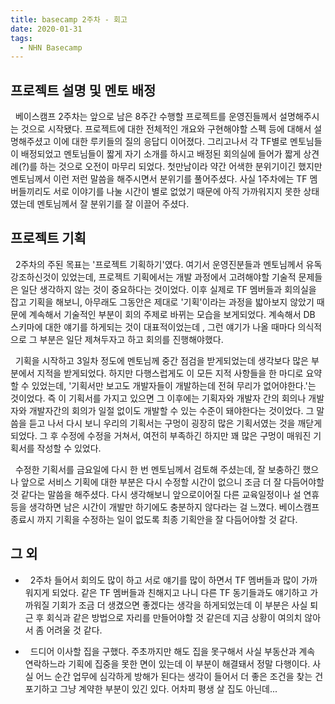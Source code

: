 ```yaml
---
title: basecamp 2주차 - 회고
date: 2020-01-31
tags:
  - NHN Basecamp
---
```

## 프로젝트 설명 및 멘토 배정

&nbsp; 베이스캠프 2주차는 앞으로 남은 8주간 수행할 프로젝트를 운영진들께서 설명해주시는 것으로 시작됐다. 프로젝트에 대한 전체적인 개요와 구현해야할 스펙 등에 대해서 설명해주셨고 이에 대한 루키들의 질의 응답디 이어졌다. 그리고나서 각 TF별로 멘토님들이 배정되었고 멘토님들이 짧게 자기 소개를 하시고 배정된 회의실에 들어가 짧게 상견례(?)를 하는 것으로 오전이 마무리 되었다. 첫만남이라 약간 어색한 분위기이긴 했지만 멘토님께서 이런 저런 말씀을 해주시면서 분위기를 풀어주셨다. 사실 1주차에는 TF 멤버들끼리도 서로 이야기를 나눌 시간이 별로 없었기 때문에 아직 가까워지지 못한 상태였는데 멘토님께서 잘 분위기를 잘 이끌어 주셨다. 



## 프로젝트 기획

&nbsp; 2주차의 주된 목표는 '프로젝트 기획하기'였다. 여기서 운영진분들과 멘토님께서 유독 강조하신것이 있었는데, 프로젝트 기획에서는 개발 과정에서 고려해야할 기술적 문제들은 일단 생각하지 않는 것이 중요하다는 것이었다. 이후 실제로 TF 멤버들과 회의실을 잡고 기획을 해보니, 아무래도 그동안은 제대로 '기획'이라는 과정을 밟아보지 않았기 때문에 계속해서 기술적인 부분이 회의 주제로 바뀌는 모습을 보게되었다. 계속해서 DB 스키마에 대한 얘기를 하게되는 것이 대표적이었는데 , 그런 얘기가 나올 때마다 의식적으로 그 부분은 일단 제쳐두자고 하고 회의를 진행해야했다. 

 &nbsp; 기획을 시작하고 3일차 정도에 멘토님께 중간 점검을 받게되었는데 생각보다 많은 부분에서 지적을 받게되었다. 하지만 다행스럽게도 이 모든 지적 사항들을 한 마디로 요약할 수 있었는데, '기획서만 보고도 개발자들이 개발하는데 전혀 무리가 없어야한다.'는 것이었다. 즉 이 기획서를 가지고 있으면 그 이후에는 기획자와 개발자 간의 회의나 개발자와 개발자간의 회의가 일절 없이도 개발할 수 있는 수준이 돼야한다는 것이었다. 그 말씀을 듣고 나서 다시 보니 우리의 기획서는 구멍이 굉장히 많은 기획서였는 것을 깨닫게 되었다. 그 후 수정에 수정을 거쳐서, 여전히 부족하긴 하지만 꽤 많은 구멍이 매워진 기획서를 작성할 수 있었다. 

 &nbsp; 수정한 기획서를 금요일에 다시 한 번 멘토님께서 검토해 주셨는데, 잘 보충하긴 했으나 앞으로 서비스 기획에 대한 부분은 다시 수정할 시간이 없으니 조금 더 잘 다듬어야할 것 같다는 말씀을 해주셨다. 다시 생각해보니 앞으로이어질 다른 교육일정이나 설 연휴 등을 생각하면 남은 시간이 개발만 하기에도 충분하지 않다라는 걸 느꼈다. 베이스캠프 종료시 까지 기획을 수정하는 일이 없도록 최종 기획안을 잘 다듬어야할 것 같다.



## 그 외

- &nbsp; 2주차 들어서 회의도 많이 하고 서로 얘기를 많이 하면서 TF 멤버들과 많이 가까워지게 되었다. 같은 TF 멤버들과 친해지고 나니 다른 TF 동기들과도 얘기하고 가까워질 기회가 조금 더 생겼으면 좋겠다는 생각을 하게되었는데 이 부분은 사실 퇴근 후 회식과 같은 방법으로 자리를 만들어야할 것 같은데 지금 상황이 여의치 않아서 좀 어려울 것 같다. 

- &nbsp; 드디어 이사할 집을 구했다. 주초까지만 해도 집을 못구해서 사실 부동산과 계속 연락하느라 기획에 집중을 못한 면이 있는데 이 부분이 해결돼서 정말 다행이다. 사실 어느 순간 업무에 심각하게 방해가 된다는 생각이 들어서 더 좋은 조건을 찾는 건 포기하고 그냥 계약한 부분이 있긴 있다. 어차피 평생 살 집도 아닌데...